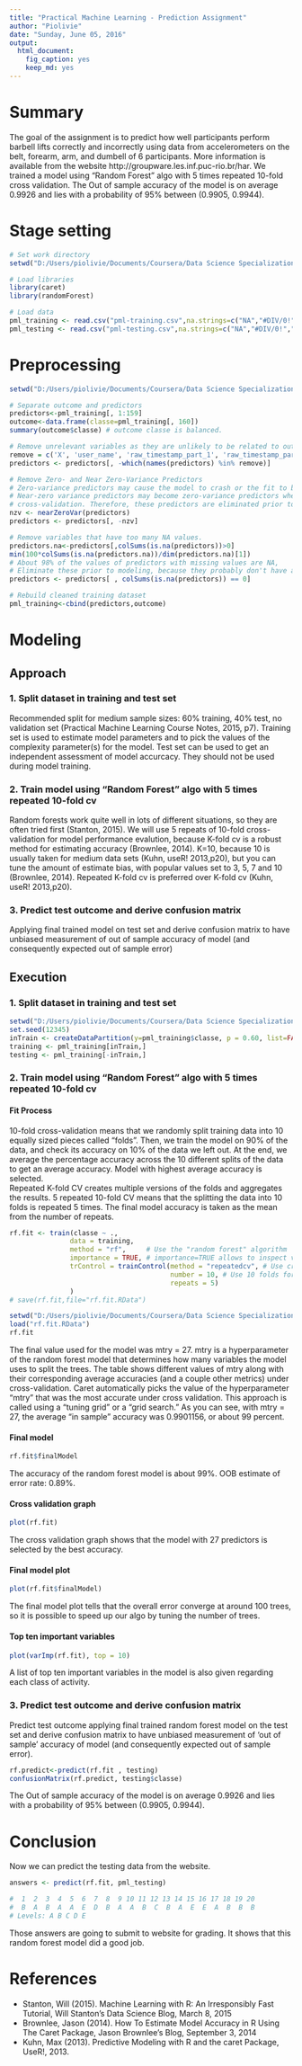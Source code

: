 ```yaml
---
title: "Practical Machine Learning - Prediction Assignment"
author: "Piolivie"
date: "Sunday, June 05, 2016"
output:
  html_document:
    fig_caption: yes
    keep_md: yes
---
```


# Summary

The goal of the assignment is to predict how well participants perform barbell lifts correctly and incorrectly using data from accelerometers on the belt, forearm, arm, and dumbell of 6 participants. 
More information is available from the website http://groupware.les.inf.puc-rio.br/har.
We trained a model using "Random Forest" algo with 5 times repeated 10-fold cross validation.
The Out of sample accuracy of the model is on average 0.9926 and lies with a probability of 95% between (0.9905, 0.9944). 

# Stage setting 

```r
# Set work directory
setwd("D:/Users/piolivie/Documents/Coursera/Data Science Specialization/8 - Practical Machine Learning/Prediction Assignment")

# Load libraries
library(caret)
library(randomForest)

# Load data
pml_training <- read.csv("pml-training.csv",na.strings=c("NA","#DIV/0!",""))
pml_testing <- read.csv("pml-testing.csv",na.strings=c("NA","#DIV/0!",""))      
```

# Preprocessing

```r
setwd("D:/Users/piolivie/Documents/Coursera/Data Science Specialization/8 - Practical Machine Learning/Prediction Assignment")

# Separate outcome and predictors
predictors<-pml_training[, 1:159]
outcome<-data.frame(classe=pml_training[, 160])
summary(outcome$classe) # outcome classe is balanced.

# Remove unrelevant variables as they are unlikely to be related to outcome.
remove = c('X', 'user_name', 'raw_timestamp_part_1', 'raw_timestamp_part_2', 'cvtd_timestamp', 'new_window', 'num_window')
predictors <- predictors[, -which(names(predictors) %in% remove)]

# Remove Zero- and Near Zero-Variance Predictors
# Zero-variance predictors may cause the model to crash or the fit to be unstable. 
# Near-zero variance predictors may become zero-variance predictors when the data are split into 
# cross-validation. Therefore, these predictors are eliminated prior to modeling. 
nzv <- nearZeroVar(predictors)
predictors <- predictors[, -nzv]

# Remove variables that have too many NA values.
predictors.na<-predictors[,colSums(is.na(predictors))>0]
min(100*colSums(is.na(predictors.na))/dim(predictors.na)[1])
# About 98% of the values of predictors with missing values are NA, 
# Eliminate these prior to modeling, because they probably don't have a big impact on classe. 
predictors <- predictors[ , colSums(is.na(predictors)) == 0]

# Rebuild cleaned training dataset
pml_training<-cbind(predictors,outcome)
```

# Modeling

## Approach

### 1. Split dataset in training and test set
Recommended split for medium sample sizes: 60% training, 40% test, no validation set  (Practical Machine Learning Course Notes, 2015, p7). Training set is used to estimate model parameters and to pick the values of the complexity parameter(s) for the model. Test set can be used to get an independent assessment of model accurcacy. They should not be used during model training.

### 2. Train model using "Random Forest" algo with 5 times repeated 10-fold cv
Random forests work quite well in lots of different situations, so they are often tried first (Stanton, 2015). We will use 5 repeats of 10-fold cross-validation for model performance evalution, because K-fold cv is a robust method for estimating accuracy (Brownlee, 2014).
K=10, because 10 is usually taken for medium data sets (Kuhn, useR! 2013,p20), but you can 
tune the amount of estimate bias, with popular values set to 3, 5, 7 and 10 (Brownlee, 2014).
Repeated K-fold cv is preferred over K-fold cv (Kuhn, useR! 2013,p20).

### 3. Predict test outcome and derive confusion matrix
Applying final trained model on test set and derive confusion matrix to have unbiased measurement of out of sample accuracy of model (and consequently expected out of sample error)  

## Execution

### 1. Split dataset in training and test set
```r
setwd("D:/Users/piolivie/Documents/Coursera/Data Science Specialization/8 - Practical Machine Learning/Prediction Assignment")
set.seed(12345)
inTrain <- createDataPartition(y=pml_training$classe, p = 0.60, list=FALSE)
training <- pml_training[inTrain,]
testing <- pml_training[-inTrain,]
```

### 2. Train model using "Random Forest" algo with 5 times repeated 10-fold cv

#### Fit Process
10-fold cross-validation means that we randomly split training data into 10 equally sized
pieces called "folds". Then, we train the model on 90% of the data, and check its accuracy on 10% of the data we left out. At the end, we average the percentage accuracy across the 10 different splits of the data to get an average accuracy. Model with highest average accuracy is selected.  
Repeated K-fold CV creates multiple versions of the folds and aggregates the results. 5 repeated 10-fold CV means that the splitting the data into 10 folds is repeated 5 times. The final model accuracy is taken as the mean from the number of repeats.
```r
rf.fit <- train(classe ~ ., 
               data = training, 
               method = "rf",     # Use the "random forest" algorithm
               importance = TRUE, # importance=TRUE allows to inspect variable importance
               trControl = trainControl(method = "repeatedcv", # Use cross-validation
                                        number = 10, # Use 10 folds for cross-validation
                                        repeats = 5)
               )
# save(rf.fit,file="rf.fit.RData")
```
```r
setwd("D:/Users/piolivie/Documents/Coursera/Data Science Specialization/8 - Practical Machine Learning/Prediction Assignment")
load("rf.fit.RData")
rf.fit 
```

The final value used for the model was mtry = 27. mtry is a hyperparameter of the random forest 
model that determines how many variables the model uses to split the trees. The table shows different values of mtry along with their corresponding average accuracies (and a couple other metrics) under cross-validation. 
Caret automatically picks the value of the hyperparameter "mtry" that was the most accurate under cross validation. This approach is called using a "tuning grid" or a "grid search."
As you can see, with mtry = 27, the average "in sample" accuracy was 0.9901156, or about 99 percent.

#### Final model
```r
rf.fit$finalModel
```

The accuracy of the random forest model is about 99%. OOB estimate of  error rate: 0.89%. 

#### Cross validation graph
```r
plot(rf.fit)
```

The cross validation graph shows that the model with 27 predictors is selected by the best accuracy.

#### Final model plot
```r
plot(rf.fit$finalModel)
```

The final model plot tells that the overall error converge at around 100 trees, so it is possible to speed up our algo by tuning the number of trees. 

####  Top ten important variables
```r
plot(varImp(rf.fit), top = 10)
```

A list of top ten important variables in the model is also given regarding each class of activity.

### 3. Predict test outcome and derive confusion matrix

Predict test outcome applying final trained random forest model on the test set and derive confusion matrix to have unbiased measurement of 'out of sample' accuracy of model (and consequently expected out of sample error).  

```r
rf.predict<-predict(rf.fit , testing)
confusionMatrix(rf.predict, testing$classe)
```

The Out of sample accuracy of the model is on average 0.9926 and lies with a probability of 95% between (0.9905, 0.9944). 

# Conclusion 

Now we can predict the testing data from the website.
```r
answers <- predict(rf.fit, pml_testing)

#  1  2  3  4  5  6  7  8  9 10 11 12 13 14 15 16 17 18 19 20 
#  B  A  B  A  A  E  D  B  A  A  B  C  B  A  E  E  A  B  B  B
# Levels: A B C D E

```

Those answers are going to submit to website for grading. It shows that this random forest model did a good job.

# References

* Stanton, Will (2015). Machine Learning with R: An Irresponsibly Fast Tutorial, Will Stanton's Data Science Blog, March 8, 2015
* Brownlee, Jason (2014). How To Estimate Model Accuracy in R Using The Caret Package, Jason Brownlee's Blog, September 3, 2014
* Kuhn, Max (2013). Predictive Modeling with R and the caret Package, UseR!, 2013.

